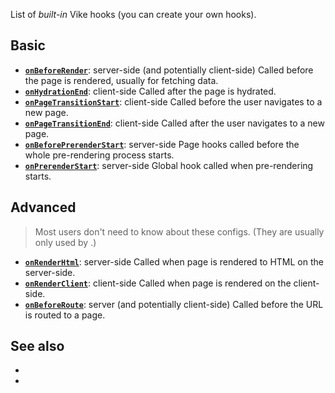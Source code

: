 
List of *built-in* Vike hooks (you can <Link href="/meta">create your own hooks</Link>).

## Basic

- [**`onBeforeRender`**](/onBeforeRender): <TextEnv>server-side (and potentially client-side)</TextEnv> Called before the page is rendered, usually for fetching data.
- [**`onHydrationEnd`**](/onHydrationEnd): <TextEnv>client-side</TextEnv> Called after the page is hydrated.
- [**`onPageTransitionStart`**](/onPageTransitionStart): <TextEnv>client-side</TextEnv> Called before the user navigates to a new page.
- [**`onPageTransitionEnd`**](/onPageTransitionEnd): <TextEnv>client-side</TextEnv> Called after the user navigates to a new page.
- [**`onBeforePrerenderStart`**](/onBeforePrerenderStart): <TextEnv>server-side</TextEnv> Page hooks called before the whole pre-rendering process starts.
- [**`onPrerenderStart`**](/onPrerenderStart): <TextEnv>server-side</TextEnv> Global hook called when pre-rendering starts.

## Advanced

> Most users don't need to know about these configs. (They are usually only used by <Link href="/vike-packages" noBreadcrumb />.)

- [**`onRenderHtml`**](/onRenderHtml): <TextEnv>server-side</TextEnv> Called when page is rendered to HTML on the server-side.
- [**`onRenderClient`**](/onRenderClient): <TextEnv>client-side</TextEnv> Called when page is rendered on the client-side.
- [**`onBeforeRoute`**](/onBeforeRoute): <TextEnv>server (and potentially client-side)</TextEnv> Called before the URL is routed to a page.

## See also

 - <Link href="/settings" />
 - <Link href="/config" />
